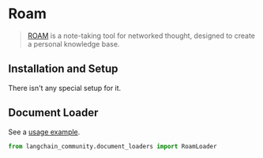 # Roam

>[ROAM](https://roamresearch.com/) is a note-taking tool for networked thought, designed to create a personal knowledge base.
 
## Installation and Setup

There isn't any special setup for it.



## Document Loader

See a [usage example](/docs/integrations/document_loaders/roam).

```python
from langchain_community.document_loaders import RoamLoader
```
